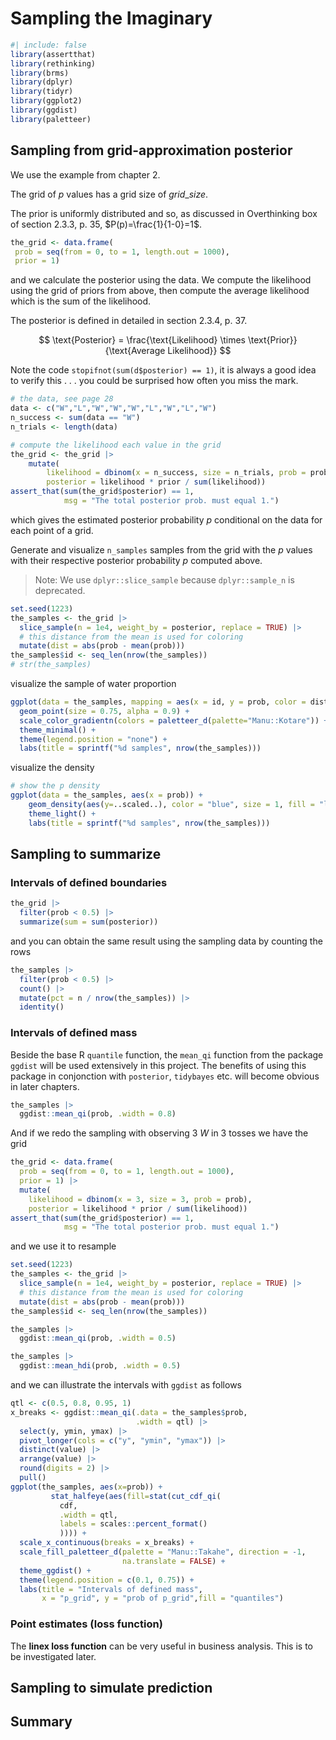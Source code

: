 # Sampling the Imaginary {#sampling}

```r
#| include: false
library(assertthat)
library(rethinking)
library(brms)
library(dplyr)
library(tidyr)
library(ggplot2)
library(ggdist)
library(paletteer)
```

## Sampling from grid-approximation posterior

We use the example from chapter 2.

The grid of $p$ values has a grid size of $grid\_size$.

The prior is uniformly distributed and so, as discussed in Overthinking box of section 2.3.3, p. 35, $P(p)=\frac{1}{1-0}=1$.

```r
the_grid <- data.frame(
 prob = seq(from = 0, to = 1, length.out = 1000),
 prior = 1)
```

and we calculate the posterior using the data. We compute the likelihood using the grid of priors from above, then compute the average likelihood which is the sum of the likelihood.

The posterior is defined in detailed in section 2.3.4, p. 37.

$$
\text{Posterior} = 
 \frac{\text{Likelihood} \times \text{Prior}}
  {\text{Average Likelihood}}
$$

Note the code `stopifnot(sum(d$posterior) == 1)`, it is always a good idea to verify this . . . you could be surprised how often you miss the mark.

```r
# the data, see page 28
data <- c("W","L","W","W","W","L","W","L","W")
n_success <- sum(data == "W")
n_trials <- length(data)

# compute the likelihood each value in the grid
the_grid <- the_grid |>
    mutate(
        likelihood = dbinom(x = n_success, size = n_trials, prob = prob),
        posterior = likelihood * prior / sum(likelihood))
assert_that(sum(the_grid$posterior) == 1,
            msg = "The total posterior prob. must equal 1.")
```

which gives the estimated posterior probability $p$ conditional on the data for each point of a grid.

Generate and visualize `n_samples` samples from the grid with the $p$ values with their respective posterior probability $p$ computed above.

> Note: We use `dplyr::slice_sample` because `dplyr::sample_n` is deprecated.




```r
set.seed(1223)
the_samples <- the_grid |>
  slice_sample(n = 1e4, weight_by = posterior, replace = TRUE) |>
  # this distance from the mean is used for coloring
  mutate(dist = abs(prob - mean(prob)))
the_samples$id <- seq_len(nrow(the_samples))
# str(the_samples)
```

visualize the sample of water proportion

```r
ggplot(data = the_samples, mapping = aes(x = id, y = prob, color = dist)) +
  geom_point(size = 0.75, alpha = 0.9) +
  scale_color_gradientn(colors = paletteer_d(palette="Manu::Kotare")) +
  theme_minimal() +
  theme(legend.position = "none") +
  labs(title = sprintf("%d samples", nrow(the_samples)))
```

visualize the density

```r
# show the p density
ggplot(data = the_samples, aes(x = prob)) +
    geom_density(aes(y=..scaled..), color = "blue", size = 1, fill = "lightblue") +
    theme_light() +
    labs(title = sprintf("%d samples", nrow(the_samples)))
```

## Sampling to summarize

### Intervals of defined boundaries

```r
the_grid |>
  filter(prob < 0.5) |>
  summarize(sum = sum(posterior))
```

and you can obtain the same result using the sampling data by counting the rows

```r
the_samples |>
  filter(prob < 0.5) |>
  count() |>
  mutate(pct = n / nrow(the_samples)) |>
  identity()
```



### Intervals of defined mass

Beside the base R `quantile` function, the `mean_qi` function from the
package `ggdist` will be used extensively in this project. The benefits of
using this package in conjonction with `posterior`, `tidybayes` etc. will
become obvious in later chapters.

```r
the_samples |>
  ggdist::mean_qi(prob, .width = 0.8)
```

And if we redo the sampling with observing 3 $W$ in 3 tosses we have the grid

```r
the_grid <- data.frame(
  prob = seq(from = 0, to = 1, length.out = 1000),
  prior = 1) |>
  mutate(
    likelihood = dbinom(x = 3, size = 3, prob = prob),
    posterior = likelihood * prior / sum(likelihood))
assert_that(sum(the_grid$posterior) == 1,
            msg = "The total posterior prob. must equal 1.")

```

and we use it to resample

```r
set.seed(1223)
the_samples <- the_grid |>
  slice_sample(n = 1e4, weight_by = posterior, replace = TRUE) |>
  # this distance from the mean is used for coloring
  mutate(dist = abs(prob - mean(prob)))
the_samples$id <- seq_len(nrow(the_samples))
```


```r
the_samples |>
  ggdist::mean_qi(prob, .width = 0.5)
```


```r
the_samples |>
  ggdist::mean_hdi(prob, .width = 0.5)
```

and we can illustrate the intervals with `ggdist` as follows

```r
qtl <- c(0.5, 0.8, 0.95, 1)
x_breaks <- ggdist::mean_qi(.data = the_samples$prob, 
                            .width = qtl) |>
  select(y, ymin, ymax) |>
  pivot_longer(cols = c("y", "ymin", "ymax")) |>
  distinct(value) |>
  arrange(value) |>
  round(digits = 2) |>
  pull()
ggplot(the_samples, aes(x=prob)) +
         stat_halfeye(aes(fill=stat(cut_cdf_qi(
           cdf,
           .width = qtl,
           labels = scales::percent_format()
           )))) +
  scale_x_continuous(breaks = x_breaks) +
  scale_fill_paletteer_d(palette = "Manu::Takahe", direction = -1,
                         na.translate = FALSE) +
  theme_ggdist() +
  theme(legend.position = c(0.1, 0.75)) +
  labs(title = "Intervals of defined mass",
       x = "p_grid", y = "prob of p_grid",fill = "quantiles")
```

### Point estimates (loss function)

The **linex loss function** can be very useful in business analysis. This is to be investigated later.

## Sampling to simulate prediction

## Summary
